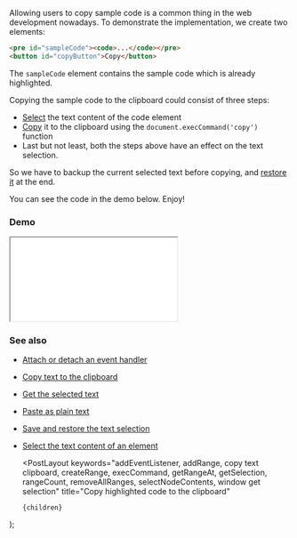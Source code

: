 
Allowing users to copy sample code is a common thing in the web development nowadays.
To demonstrate the implementation, we create two elements:

```html
<pre id="sampleCode"><code>...</code></pre>
<button id="copyButton">Copy</button>
```

The `sampleCode` element contains the sample code which is already highlighted.

Copying the sample code to the clipboard could consist of three steps:

-   [Select](/select-the-text-content-of-an-element) the text content of the code element
-   [Copy](/copy-text-to-the-clipboard) it to the clipboard using the `document.execCommand('copy')` function
-   Last but not least, both the steps above have an effect on the text selection.

So we have to backup the current selected text before copying, and [restore it](/save-and-restore-the-text-selection) at the end.

You can see the code in the demo below. Enjoy!

### Demo

<iframe src="/demo/copy-highlighted-code-to-the-clipboard/index.html"></iframe>

### See also

-   [Attach or detach an event handler](/attach-or-detach-an-event-handler)
-   [Copy text to the clipboard](/copy-text-to-the-clipboard)
-   [Get the selected text](/get-the-selected-text)
-   [Paste as plain text](/paste-as-plain-text)
-   [Save and restore the text selection](/save-and-restore-the-text-selection)
-   [Select the text content of an element](/select-the-text-content-of-an-element)

    <PostLayout
        keywords="addEventListener, addRange, copy text clipboard, createRange, execCommand, getRangeAt, getSelection, rangeCount, removeAllRanges, selectNodeContents, window get selection"
        title="Copy highlighted code to the clipboard"
    >
        {children}
    </PostLayout>
);
